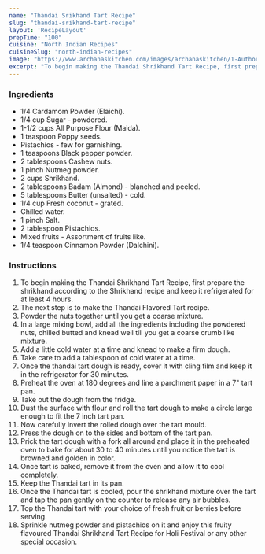 ---
name: "Thandai Srikhand Tart Recipe"
slug: "thandai-srikhand-tart-recipe"
layout: 'RecipeLayout'
prepTime: "100"
cuisine: "North Indian Recipes"
cuisineSlug: "north-indian-recipes"
image: "https://www.archanaskitchen.com/images/archanaskitchen/1-Author/Alaka_Jena/Thandai_Shrikhand_Tart_Recipe-1.jpg"
excerpt: "To begin making the Thandai Shrikhand Tart Recipe, first prepare the shrikhand according to the Shrikhand recipe and keep it refrigerated for at least 4 hours"
---

### Ingredients

- 1/4 Cardamom Powder (Elaichi).
- 1/4 cup Sugar - powdered.
- 1-1/2 cups All Purpose Flour (Maida).
- 1 teaspoon Poppy seeds.
- Pistachios - few for garnishing.
- 1 teaspoons Black pepper powder.
- 2 tablespoons Cashew nuts.
- 1 pinch Nutmeg powder.
- 2 cups Shrikhand.
- 2 tablespoons Badam (Almond) - blanched and peeled.
- 5 tablespoons Butter (unsalted) - cold.
- 1/4 cup Fresh coconut - grated.
- Chilled water.
- 1 pinch Salt.
- 2 tablespoon Pistachios.
- Mixed fruits - Assortment of fruits like.
- 1/4 teaspoon Cinnamon Powder (Dalchini).

### Instructions

1. To begin making the Thandai Shrikhand Tart Recipe, first prepare the shrikhand according to the Shrikhand recipe and keep it refrigerated for at least 4 hours.
1. The next step is to make the Thandai Flavored Tart recipe.
1. Powder the nuts together until you get a coarse mixture.
1. In a large mixing bowl, add all the ingredients including the powdered nuts, chilled butted and knead well till you get a coarse crumb like mixture.
1. Add a little cold water at a time and knead to make a firm dough.
1. Take care to add a tablespoon of cold water at a time.
1. Once the thandai tart dough is ready, cover it with cling film and keep it in the refrigerator for 30 minutes.
1. Preheat the oven at 180 degrees and line a parchment paper in a 7" tart pan.
1. Take out the dough from the fridge.
1. Dust the surface with flour and roll the tart dough to make a circle large enough to fit the 7 inch tart pan.
1. Now carefully invert the rolled dough over the tart mould.
1. Press the dough on to the sides and bottom of the tart pan.
1. Prick the tart dough with a fork all around and place it in the preheated oven to bake for about 30 to 40 minutes until you notice the tart is browned and golden in color.
1. Once tart is baked, remove it from the oven and allow it to cool completely.
1. Keep the Thandai tart in its pan.
1. Once the Thandai tart is cooled, pour the shrikhand mixture over the tart and tap the pan gently on the counter to release any air bubbles.
1. Top the Thandai tart with your choice of fresh fruit or berries before serving.
1. Sprinkle nutmeg powder and pistachios on it and enjoy this fruity flavoured Thandai Shrikhand Tart Recipe for Holi Festival or any other special occasion.

